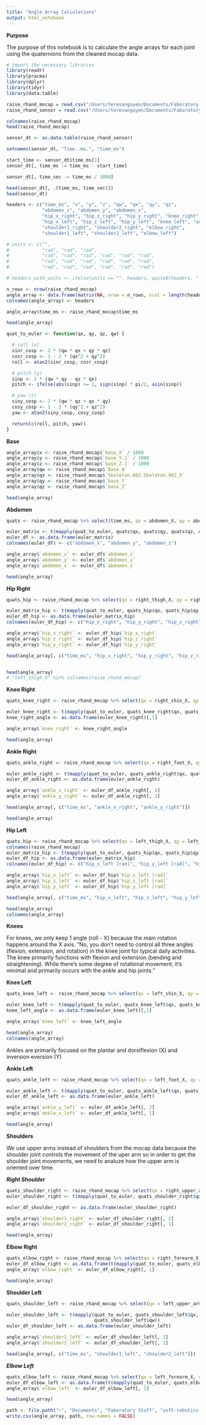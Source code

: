 ```yaml
---
title: "Angle Array Calculations"
output: html_notebook
---
```


**Purpose**

The purpose of this notebook is to calculate the angle arrays for each joint using the quaternions from the cleaned mocap data. 

```r

# import the necessary libraries
library(readr)
library(pracma)
library(dplyr)
library(tidyr)
library(data.table)

```

```r

raise_rhand_mocap = read.csv("/Users/teresanguyen/Documents/Faboratory Stuff/soft-robotics-simulations/data/raise_rhand_mocap_cleaned.csv")
raise_rhand_sensor = read.csv("/Users/teresanguyen/Documents/Faboratory Stuff/soft-robotics-simulations/data/raise_rhand_sensor.csv")

colnames(raise_rhand_mocap)
head(raise_rhand_mocap)

```


```r

sensor_dt <- as.data.table(raise_rhand_sensor)

setnames(sensor_dt, "Time..ms.", "time_ms")

start_time <- sensor_dt$time_ms[1]
sensor_dt[, time_ms := time_ms - start_time]

sensor_dt[, time_sec := time_ms / 1000]

head(sensor_dt[, .(time_ms, time_sec)])
head(sensor_dt)

```

```r

headers <- c("time_ms", "x", "y", "z", "qw", "qx", "qy", "qz",
             "abdomen_z", "abdomen_y", "abdomen_x",
             "hip_x_right", "hip_z_right", "hip_y_right", "knee_right", "ankle_y_right", "ankle_x_right",
             "hip_x_left", "hip_z_left", "hip_y_left", "knee_left", "ankle_y_left", "ankle_x_left",
             "shoulder1_right", "shoulder2_right", "elbow_right",
             "shoulder1_left", "shoulder2_left", "elbow_left")

# units <- c("",
#            "rad", "rad", "rad",
#            "rad", "rad", "rad", "rad", "rad", "rad",
#            "rad", "rad", "rad", "rad", "rad", "rad",
#            "rad", "rad", "rad", "rad", "rad", "rad")

# headers_with_units <- ifelse(units == "", headers, paste0(headers, " [", units, "]"))

n_rows <- nrow(raise_rhand_mocap)
angle_array <- data.frame(matrix(NA, nrow = n_rows, ncol = length(headers)))
colnames(angle_array) <- headers

angle_array$time_ms <- raise_rhand_mocap$time_ms

head(angle_array)

```

```r

quat_to_euler <- function(qx, qy, qz, qw) {

  # roll (x)
  sinr_cosp <- 2 * (qw * qx + qy * qz)
  cosr_cosp <- 1 - 2 * (qx^2 + qy^2)
  roll <- atan2(sinr_cosp, cosr_cosp)

  # pitch (y)
  sinp <- 2 * (qw * qy - qz * qx)
  pitch <- ifelse(abs(sinp) >= 1, sign(sinp) * pi/2, asin(sinp))

  # yaw (z)
  siny_cosp <- 2 * (qw * qz + qx * qy)
  cosy_cosp <- 1 - 2 * (qy^2 + qz^2)
  yaw <- atan2(siny_cosp, cosy_cosp)

  return(c(roll, pitch, yaw))
}

```

**Base**

```r

angle_array$x <- raise_rhand_mocap$`base_X` / 1000
angle_array$y <- raise_rhand_mocap$`base_Y.1` / 1000
angle_array$z <- raise_rhand_mocap$`base_Z.1` / 1000
angle_array$qw <- raise_rhand_mocap$`base_W`
angle_array$qx <- raise_rhand_mocap$`Skeleton.002.Skeleton.002_X`
angle_array$qy <- raise_rhand_mocap$`base_Y`
angle_array$qz <- raise_rhand_mocap$`base_Z`

head(angle_array)

```

**Abdomen**

```r

quats <- raise_rhand_mocap %>% select(time_ms, qx = abdomen_X, qy = abdomen_Y, qz = abdomen_Z, qw = abdomen_W)

euler_matrix <- t(mapply(quat_to_euler, quats$qx, quats$qy, quats$qz, quats$qw))
euler_df <- as.data.frame(euler_matrix)
colnames(euler_df) <- c("abdomen_x", "abdomen_y", "abdomen_z")

angle_array$`abdomen_z` <- euler_df$`abdomen_z`
angle_array$`abdomen_y` <- euler_df$`abdomen_y`
angle_array$`abdomen_x` <- euler_df$`abdomen_x`

head(angle_array)

```

**Hip Right**

```r

quats_hip <- raise_rhand_mocap %>% select(qx = right_thigh_X, qy = right_thigh_Y, qz = right_thigh_Z, qw = right_thigh_W)

euler_matrix_hip <- t(mapply(quat_to_euler, quats_hip$qx, quats_hip$qy, quats_hip$qz, quats_hip$qw))
euler_df_hip <- as.data.frame(euler_matrix_hip)
colnames(euler_df_hip) <- c("hip_x_right", "hip_y_right", "hip_z_right")

angle_array$`hip_x_right` <- euler_df_hip$`hip_x_right`
angle_array$`hip_z_right` <- euler_df_hip$`hip_z_right`
angle_array$`hip_y_right` <- euler_df_hip$`hip_y_right`

head(angle_array[, c("time_ms", "hip_x_right", "hip_y_right", "hip_z_right")])


head(angle_array)
# "left_thigh_X" %in% colnames(raise_rhand_mocap)


```

**Knee Right**

```r

quats_knee_right <- raise_rhand_mocap %>% select(qx = right_shin_X, qy = right_shin_Y, qz = right_shin_Z, qw = right_shin_W)

euler_knee_right <- t(mapply(quat_to_euler, quats_knee_right$qx, quats_knee_right$qy, quats_knee_right$qz, quats_knee_right$qw))
knee_right_angle <- as.data.frame(euler_knee_right)[,1]

angle_array$`knee_right` <- knee_right_angle

head(angle_array)

```

**Ankle Right**

```r

quats_ankle_right <- raise_rhand_mocap %>% select(qx = right_foot_X, qy = right_foot_Y, qz = right_foot_Z, qw = right_foot_W)

euler_ankle_right <- t(mapply(quat_to_euler, quats_ankle_right$qx, quats_ankle_right$qy, quats_ankle_right$qz, quats_ankle_right$qw))
euler_df_ankle_right <- as.data.frame(euler_ankle_right)

angle_array$`ankle_x_right` <- euler_df_ankle_right[, 1]
angle_array$`ankle_y_right` <- euler_df_ankle_right[, 2]

head(angle_array[, c("time_ms", "ankle_x_right", "ankle_y_right")])

head(angle_array)


```

**Hip Left**

```r

quats_hip <- raise_rhand_mocap %>% select(qx = left_thigh_X, qy = left_thigh_Y, qz = left_thigh_Z, qw = left_thigh_W)
colnames(raise_rhand_mocap)
euler_matrix_hip <- t(mapply(quat_to_euler, quats_hip$qx, quats_hip$qy, quats_hip$qz, quats_hip$qw))
euler_df_hip <- as.data.frame(euler_matrix_hip)
colnames(euler_df_hip) <- c("hip_x_left [rad]", "hip_y_left [rad]", "hip_z_left [rad]")

angle_array$`hip_x_left` <- euler_df_hip$`hip_x_left [rad]`
angle_array$`hip_z_left` <- euler_df_hip$`hip_z_left [rad]`
angle_array$`hip_y_left` <- euler_df_hip$`hip_y_left [rad]`

head(angle_array[, c("time_ms", "hip_x_left", "hip_z_left", "hip_y_left")])

head(angle_array)
colnames(angle_array)

```

**Knees**

For knees, we only keep 1 angle (roll - X) because the main rotation happens around the X axis. 
"No, you don't need to control all three angles (flexion, extension, and rotation) in the knee joint for typical daily activities. The knee primarily functions with flexion and extension (bending and straightening). While there's some degree of rotational movement, it's minimal and primarily occurs with the ankle and hip joints."

**Knee Left**

```r

quats_knee_left <- raise_rhand_mocap %>% select(qx = left_shin_X, qy = left_shin_Y, qz = left_shin_Z, qw = left_shin_W)

euler_knee_left <- t(mapply(quat_to_euler, quats_knee_left$qx, quats_knee_left$qy, quats_knee_left$qz, quats_knee_left$qw))
knee_left_angle <- as.data.frame(euler_knee_left)[,1]

angle_array$`knee_left` <- knee_left_angle

head(angle_array)
colnames(angle_array)

```

Ankles are primarily focused on the plantar and dorsiflexion (X) and inversion eversion (Y) 


**Ankle Left**

```r

quats_ankle_left <- raise_rhand_mocap %>% select(qx = left_foot_X, qy = left_foot_Y, qz = left_foot_Z, qw = left_foot_W)

euler_ankle_left <- t(mapply(quat_to_euler, quats_ankle_left$qx, quats_ankle_left$qy, quats_ankle_left$qz, quats_ankle_left$qw))
euler_df_ankle_left <- as.data.frame(euler_ankle_left)

angle_array$`ankle_y_left` <- euler_df_ankle_left[, 2]
angle_array$`ankle_x_left` <- euler_df_ankle_left[, 1]

head(angle_array)

```

**Shoulders**

We use upper arms instead of shoulders from the mocap data because the shoulder joint controls the movement of the uper arm so in order to get the shoulder joint movements, we need to analuze how the upper arm is oriented over time.

***Right Shoulder***

```r

quats_shoulder_right <- raise_rhand_mocap %>% select(qx = right_upper_arm_X, qy = right_upper_arm_Y, qz = right_upper_arm_Z, qw = right_upper_arm_W)
euler_shoulder_right <- t(mapply(quat_to_euler, quats_shoulder_right$qx, quats_shoulder_right$qy, quats_shoulder_right$qz, quats_shoulder_right$qw))

euler_df_shoulder_right <- as.data.frame(euler_shoulder_right)

angle_array$`shoulder1_right` <- euler_df_shoulder_right[, 2]
angle_array$`shoulder2_right` <- euler_df_shoulder_right[, 1]

head(angle_array)

```

**Elbow Right**

```r
quats_elbow_right <- raise_rhand_mocap %>% select(qx = right_forearm_X, qy = right_forearm_Y, qz = right_forearm_Z, qw = right_forearm_W)
euler_df_elbow_right <- as.data.frame(t(mapply(quat_to_euler, quats_elbow_right$qx, quats_elbow_right$qy, quats_elbow_right$qz, quats_elbow_right$qw)))
angle_array$`elbow_right` <- euler_df_elbow_right[, 1]

head(angle_array)

```

**Shoulder Left**

```r

quats_shoulder_left <- raise_rhand_mocap %>% select(qx = left_upper_arm_X, qy = left_upper_arm_Y, qz = left_upper_arm_Z, qw = left_upper_arm_W)

euler_shoulder_left <- t(mapply(quat_to_euler, quats_shoulder_left$qx, quats_shoulder_left$qy, quats_shoulder_left$qz,
                                quats_shoulder_left$qw))
euler_df_shoulder_left <- as.data.frame(euler_shoulder_left)

angle_array$`shoulder1_left` <- euler_df_shoulder_left[, 2]
angle_array$`shoulder2_left` <- euler_df_shoulder_left[, 1]

head(angle_array[, c("time_ms", "shoulder1_left", "shoulder2_left")])

```

***Elbow Left***

```r

quats_elbow_left <- raise_rhand_mocap %>% select(qx = left_forearm_X, qy = left_forearm_Y, qz = left_forearm_Z, qw = left_forearm_W)
euler_df_elbow_left <- as.data.frame(t(mapply(quat_to_euler, quats_elbow_left$qx, quats_elbow_left$qy, quats_elbow_left$qz, quats_elbow_left$qw)))
angle_array$`elbow_left` <- euler_df_elbow_left[, 1]

head(angle_array)

```


```r

path <- file.path("~", "Documents", "Faboratory Stuff", "soft-robotics-simulations", "data", "angle_array_rhand_mocap.csv")
write.csv(angle_array, path, row.names = FALSE)

```
